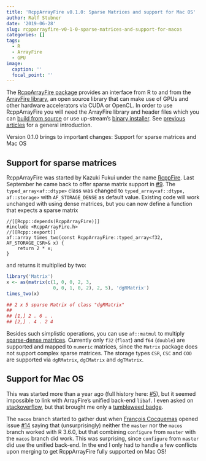 ```yaml
---
title: 'RcppArrayFire v0.1.0: Sparse Matrices and support for Mac OS'
author: Ralf Stubner
date: '2019-06-28'
slug: rcpparrayfire-v0-1-0-sparse-matrices-and-support-for-macos
categories: []
tags:
  - R
  - ArrayFire
  - GPU
image:
  caption: ''
  focal_point: ''
---
```


The [RcppArrayFire package](http://www.daqana.org/rcpparrayfire/) provides an
interface from R to and from the [ArrayFire library](http://www.arrayfire.com/),
an open source library that can make use of GPUs and other hardware accelerators
via CUDA or OpenCL. In order to use RcppArrayFire you will need the ArrayFire
library and header files which you can [build from source](https://github.com/arrayfire/arrayfire)
or use up-stream's [binary installer](http://arrayfire.org/docs/installing.htm).
See [previous](https://blog.daqana.com/en/rcpparrayfire-0-0-2_en/) [articles](http://gallery.rcpp.org/articles/introducing-rcpparrayfire/) for a general introduction.

Version 0.1.0 brings to important changes: Support for sparse matrices and Mac OS

## Support for sparse matrices

RcppArrayFire was started by Kazuki Fukui under the name [RcppFire](https://github.com/kafku/RcppFire). 
Last September he came back to offer sparse matrix support in
[#9](https://github.com/daqana/rcpparrayfire/pull/9). The `typed_array<af::dtype>`
class was changed to `typed_array<af::dtype, af::storage>` with `AF_STORAGE_DENSE`
as default value. Existing code will work unchanged with using dense matrices, but you
can now define a function that expects a sparse matrix 

```Rcpp
//[[Rcpp::depends(RcppArrayFire)]]
#include <RcppArrayFire.h>
//[[Rcpp::export]]
af::array times_two(const RcppArrayFire::typed_array<f32, AF_STORAGE_CSR>& x) {
    return 2 * x;
}
```

and returns it multiplied by two:

```r
library('Matrix')
x <- as(matrix(c(1, 0, 0, 2, 3,
                 0, 0, 1, 0, 2), 2, 5), 'dgRMatrix')
times_two(x)

## 2 x 5 sparse Matrix of class "dgRMatrix"
##               
## [1,] 2 . 6 . .
## [2,] . 4 . 2 4
```

Besides such simplistic operations, you can use `af::matmul` to multiply
[sparse-dense matrices](http://arrayfire.org/docs/group__sparse__func.htm).
Currently only `f32` (`float`) and `f64` (`double`) are supported and mapped to
`numeric` matrices, since the `Matrix` package does not support complex sparse
matrices. The storage types `CSR`, `CSC` and `COO` are supported via `dgRMatrix`,
`dgCMatrix` and `dgTMatrix`.


## Support for Mac OS 

This was started more than a year ago (full history here: 
[#5](https://github.com/daqana/rcpparrayfire/pull/5)), but it seemed impossible
to link with ArrayFire's unified back-end `libaf`. I even asked on
[stackoverflow](https://stackoverflow.com/q/48705490/8416610), but
that brought me only a [tumbleweed badge](https://stackoverflow.com/help/badges/63/tumbleweed?userid=8416610).

The `macos` branch started to gather dust when [François Cocquemas](https://github.com/fcocquemas)
opened issue [#14](https://github.com/daqana/rcpparrayfire/issues/14) saying that (unsurprisingly)
neither the `master` nor the `macos` branch worked with R 3.6.0, but that combining `configure`
from `master` with the `macos` branch did work. This was surprising, since  `configure`
from `master` did use the unified back-end. In the end I only had to handle a few conflicts
upon merging to get RcppArrayFire fully supported on Mac OS!
